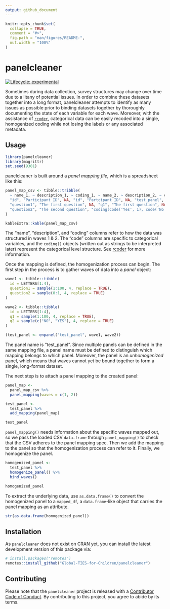 ```yaml
---
output: github_document
---
```


<!-- README.md is generated from README.Rmd. Please edit that file -->

```r
knitr::opts_chunk$set(
  collapse = TRUE,
  comment = "#>",
  fig.path = "man/figures/README-",
  out.width = "100%"
)
```
# panelcleaner

<!-- badges: start -->
[![Lifecycle: experimental](https://img.shields.io/badge/lifecycle-experimental-orange.svg)](https://www.tidyverse.org/lifecycle/#experimental)
<!-- badges: end -->

Sometimes during data collection, survey structures may change over time due to a litany of potential issues. In order to combine these datasets together into a long format, panelcleaner attempts to identify as many issues as possible prior to binding datasets together by thoroughly documenting the state of each variable for each wave. Moreover, with the assistance of [`rcoder`](https://github.com/Global-TIES-for-Children/rcoder), categorical data can be easily recoded into a single, homogenized coding while not losing the labels or any associated metadata.

## Usage

```r
library(panelcleaner)
library(magrittr)
set.seed(9381)
```


panelcleaner is built around a _panel mapping file_, which is a spreadsheet like this:

```r
panel_map_csv <- tibble::tribble(
  ~ name_1, ~ description_1, ~ coding_1, ~ name_2, ~ description_2, ~ coding_2, ~ panel, ~ homogenized_name, ~ homogenized_coding,
  "id", "Participant ID", NA, "id", "Partcipant ID", NA, "test_panel", "id", NA,
  "question1", "The first question", NA, "q1", "The first question", NA, "test_panel", "question_1", NA,
  "question2", "The second question", "coding(code('Yes', 1), code('No', 0))", "q2", "The second question", "coding(code('Yes', 'YES'), code('No', 'NO'))", "test_panel", "question_2", "coding(code('Yes', 1), code('No', 0))"
)

kableExtra::kable(panel_map_csv)
```

The "name", "description", and "coding" columns refer to how the data was structured in waves 1 & 2. The "code" columns are specific to categorical variables, and the `coding()` objects (written out as strings to be interpreted later) represent the categorical level structure. See [rcoder](https://github.com/Global-TIES-for-Children/rcoder) for more information.

Once the mapping is defined, the homogenization process can begin. The first step in the process is to gather waves of data into a _panel_ object:

```r
wave1 <- tibble::tibble(
  id = LETTERS[1:4],
  question1 = sample(1:100, 4, replace = TRUE),
  question2 = sample(0:1, 4, replace = TRUE)
)

wave2 <- tibble::tibble(
  id = LETTERS[1:4],
  q1 = sample(1:100, 4, replace = TRUE),
  q2 = sample(c("NO", "YES"), 4, replace = TRUE)
)

(test_panel <- enpanel("test_panel", wave1, wave2))
```

The panel name is "test_panel". Since multiple panels can be defined in the same mapping file, a panel name must be defined to distinguish which mapping belongs to which panel. Moreover, the panel is an _unhomogenized_ panel, which means that waves cannot yet be bound together to form a single, long-format dataset.

The next step is to attach a panel mapping to the created panel:

```r
panel_map <-
  panel_map_csv %>% 
  panel_mapping(waves = c(1, 2))

test_panel <-
  test_panel %>% 
  add_mapping(panel_map)

test_panel
```

`panel_mapping()` needs information about the specific waves mapped out, so we pass the loaded CSV `data.frame` through `panel_mapping()` to check that the CSV adheres to the panel mapping spec. Then we add the mapping to the panel so that the homogenization process can refer to it. Finally, we homogenize the panel.

```r
homogenized_panel <-
  test_panel %>% 
  homogenize_panel() %>% 
  bind_waves()

homogenized_panel
```

To extract the underlying data, use `as.data.frame()` to convert the homogenized panel to a `mapped_df`, a `data.frame`-like object that carries the panel mapping as an attribute.

```r
str(as.data.frame(homogenized_panel))
```

## Installation

As `panelcleaner` does not exist on CRAN yet, you can install the latest development version of this package via:

``` r
# install.packages("remotes")
remotes::install_github("Global-TIES-for-Children/panelcleaner")
```

## Contributing

Please note that the `panelcleaner` project is released with a [Contributor Code of Conduct](.github/CODE_OF_CONDUCT.md). By contributing to this project, you agree to abide by its terms.
